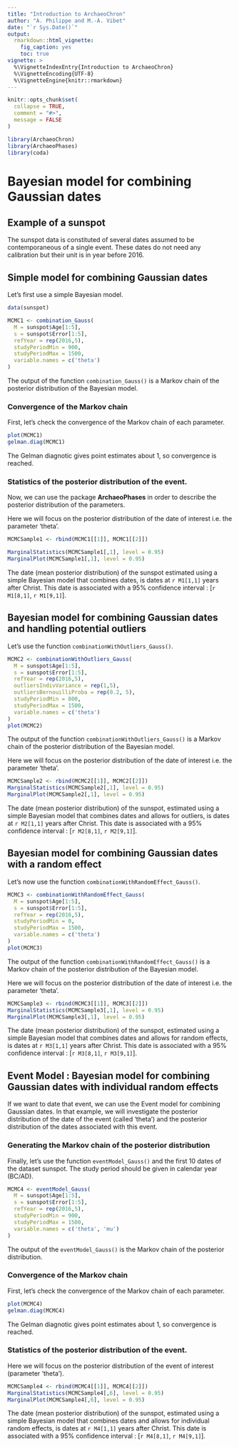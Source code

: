```yaml
---
title: "Introduction to ArchaeoChron"
author: "A. Philippe and M.-A. Vibet"
date: "`r Sys.Date()`"
output:
  rmarkdown::html_vignette:
    fig_caption: yes
    toc: true
vignette: >
  %\VignetteIndexEntry{Introduction to ArchaeoChron}
  %\VignetteEncoding{UTF-8}
  %\VignetteEngine{knitr::rmarkdown}
---
```


```r
knitr::opts_chunk$set(
  collapse = TRUE,
  comment = "#>",
  message = FALSE
)
```

```r
library(ArchaeoChron)
library(ArchaeoPhases) 
library(coda)
```

# Bayesian model for combining Gaussian dates

## Example of a sunspot  

The sunspot data is constituted of several dates assumed to be contemporaneous of a single event. These dates do not need any calibration but their unit is in year before 2016. 

## Simple model for combining Gaussian dates

Let's first use a simple Bayesian model. 

```r
data(sunspot)

MCMC1 <- combination_Gauss(
  M = sunspot$Age[1:5], 
  s = sunspot$Error[1:5], 
  refYear = rep(2016,5), 
  studyPeriodMin = 900, 
  studyPeriodMax = 1500, 
  variable.names = c('theta')
)
```

The output of the function `combination_Gauss()` is a Markov chain of the posterior distribution of the Bayesian model. 

### Convergence of the Markov chain

First, let's check the convergence of the Markov chain of each parameter.

```r
plot(MCMC1)
gelman.diag(MCMC1)
```

The Gelman diagnotic gives point estimates about 1, so convergence is reached. 

### Statistics of the posterior distribution of the event.

Now, we can use the package **ArchaeoPhases** in order to describe the posterior distribution of the parameters. 

Here we will focus on the posterior distribution of the date of interest i.e. the parameter 'theta'. 

```r
MCMCSample1 <- rbind(MCMC1[[1]], MCMC1[[2]])

MarginalStatistics(MCMCSample1[,1], level = 0.95)
MarginalPlot(MCMCSample1[,1], level = 0.95)
```

The date (mean posterior distribution) of the sunspot estimated using a simple Bayesian model that combines dates, is dates at `r M1[1,1] ` years after Christ. This date is associated with a 95% confidence interval : [`r M1[8,1] `, `r M1[9,1] `].

## Bayesian model for combining Gaussian dates and handling potential outliers

Let's use the function `combinationWithOutliers_Gauss()`.

```r
MCMC2 <- combinationWithOutliers_Gauss(
  M = sunspot$Age[1:5],
  s = sunspot$Error[1:5],
  refYear = rep(2016,5),
  outliersIndivVariance = rep(1,5),
  outliersBernouilliProba = rep(0.2, 5),
  studyPeriodMin = 800,
  studyPeriodMax = 1500,
  variable.names = c('theta')
)
plot(MCMC2)
```

The output of the function `combinationWithOutliers_Gauss()` is a Markov chain of the posterior distribution of the Bayesian model. 

Here we will focus on the posterior distribution of the date of interest i.e. the parameter 'theta'. 

```r
MCMCSample2 <- rbind(MCMC2[[1]], MCMC2[[2]])
MarginalStatistics(MCMCSample2[,1], level = 0.95)
MarginalPlot(MCMCSample2[,1], level = 0.95)
```

The date (mean posterior distribution) of the sunspot, estimated using a simple Bayesian model that combines dates and allows for outliers, is dates at `r M2[1,1] ` years after Christ. This date is associated with a 95% confidence interval : [`r M2[8,1] `, `r M2[9,1] `].


## Bayesian model for combining Gaussian dates with a random effect

Let's now use the function `combinationWithRandomEffect_Gauss()`.

```r
MCMC3 <- combinationWithRandomEffect_Gauss(
  M = sunspot$Age[1:5],
  s = sunspot$Error[1:5],
  refYear = rep(2016,5),
  studyPeriodMin = 0,
  studyPeriodMax = 1500,
  variable.names = c('theta')
)
plot(MCMC3)
```

The output of the function `combinationWithRandomEffect_Gauss()` is a Markov chain of the posterior distribution of the Bayesian model. 

Here we will focus on the posterior distribution of the date of interest i.e. the parameter 'theta'. 

```r
MCMCSample3 <- rbind(MCMC3[[1]], MCMC3[[2]])
MarginalStatistics(MCMCSample3[,1], level = 0.95)
MarginalPlot(MCMCSample3[,1], level = 0.95)
```

The date (mean posterior distribution) of the sunspot, estimated using a simple Bayesian model that combines dates and allows for random effects, is dates at `r M3[1,1] ` years after Christ. This date is associated with a 95% confidence interval : [`r M3[8,1] `, `r M3[9,1] `].

## Event Model : Bayesian model for combining Gaussian dates with individual random effects

If we want to date that event, we can use the Event model for combining Gaussian dates. In that example, we will investigate the posterior distribution of the date of the event (called 'theta') and the posterior distribution of the dates associated with this event.

### Generating the Markov chain of the posterior distribution

Finally, let's use the function `eventModel_Gauss()` and the first 10 dates of the dataset sunspot. The study period should be given in calendar year (BC/AD). 

```r
MCMC4 <- eventModel_Gauss(
  M = sunspot$Age[1:5],
  s = sunspot$Error[1:5],
  refYear = rep(2016,5),
  studyPeriodMin = 900,
  studyPeriodMax = 1500,
  variable.names = c('theta', 'mu')
)
```

The output of the `eventModel_Gauss()` is the Markov chain of the posterior distribution. 

### Convergence of the Markov chain

First, let's check the convergence of the Markov chain of each parameter.

```r
plot(MCMC4)
gelman.diag(MCMC4)
```

The Gelman diagnotic gives point estimates about 1, so convergence is reached. 

### Statistics of the posterior distribution of the event.

Here we will focus on the posterior distribution of the event of interest (parameter 'theta'). 

```r
MCMCSample4 <- rbind(MCMC4[[1]], MCMC4[[2]])
MarginalStatistics(MCMCSample4[,6], level = 0.95)
MarginalPlot(MCMCSample4[,6], level = 0.95)
```

The date (mean posterior distribution) of the sunspot, estimated using a simple Bayesian model that combines dates and allows for individual random effects, is dates at `r M4[1,1] ` years after Christ. This date is associated with a 95% confidence interval : [`r M4[8,1] `, `r M4[9,1] `].
